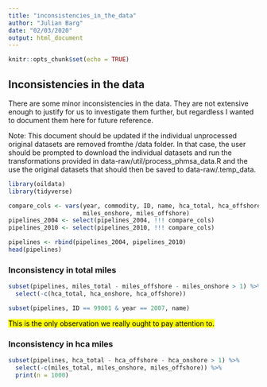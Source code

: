```yaml
---
title: "inconsistencies_in_the_data"
author: "Julian Barg"
date: "02/03/2020"
output: html_document
---
```


```r
knitr::opts_chunk$set(echo = TRUE)
```

## Inconsistencies in the data

There are some minor inconsistencies in the data. They are not extensive enough to justify for us to investigate them further, but regardless I wanted to document them here for future reference.

Note: This document should be updated if the individual unprocessed original datasets are removed fromthe /data folder. In that case, the user should be prompted to download the individual datasets and run the transformations provided in data-raw/util/process_phmsa_data.R and the use the original datasets that should then be saved to data-raw/.temp_data.

```r
library(oildata)
library(tidyverse)
```

```r
compare_cols <- vars(year, commodity, ID, name, hca_total, hca_offshore, hca_onshore, miles_total, 
                     miles_onshore, miles_offshore)
pipelines_2004 <- select(pipelines_2004, !!! compare_cols)
pipelines_2010 <- select(pipelines_2010, !!! compare_cols)

pipelines <- rbind(pipelines_2004, pipelines_2010)
head(pipelines)
```

### Inconsistency in total miles

```r
subset(pipelines, miles_total - miles_offshore - miles_onshore > 1) %>%
  select(-c(hca_total, hca_onshore, hca_offshore))
```

```r
subset(pipelines, ID == 99001 & year == 2007, name)
```

<mark>This is the only observation we really ought to pay attention to.</mark>

### Inconsistency in hca miles

```r
subset(pipelines, hca_total - hca_offshore - hca_onshore > 1) %>%
  select(-c(miles_total, miles_onshore, miles_offshore)) %>%
  print(n = 1000)
```

